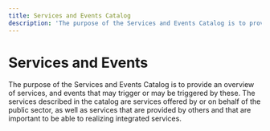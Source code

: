 ```yaml
---
title: Services and Events Catalog
description: 'The purpose of the Services and Events Catalog is to provide an overview of services, and events that may trigger or may be triggered by these.'
---
```


# Services and Events

<Ingress>
    The purpose of the Services and Events Catalog is to provide an overview of services, and events that may trigger or
    may be triggered by these. The services described in the catalog are services offered by or on behalf of the public
    sector, as well as services that are provided by others and that are important to be able to realizing integrated
    services.
</Ingress>

<AlertWithLinkButton
    text='Would you like to search for services and events?'
    button='Find services and events →'
    link='/public-services-and-events'
/>
